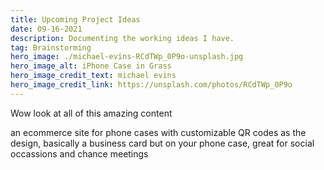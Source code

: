 ```yaml
---
title: Upcoming Project Ideas
date: 09-16-2021
description: Documenting the working ideas I have.
tag: Brainstorming
hero_image: ./michael-evins-RCdTWp_0P9o-unsplash.jpg
hero_image_alt: iPhone Case in Grass
hero_image_credit_text: michael evins
hero_image_credit_link: https://unsplash.com/photos/RCdTWp_0P9o
---
```


Wow look at all of this amazing content

an ecommerce site for phone cases with customizable QR codes as the design, basically a business card but on your phone case, great for social occassions and chance meetings
